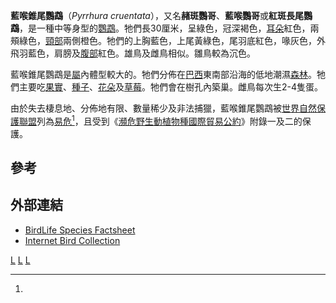 {{Speciesbox
| taxon = Pyrrhura cruentata
| status = VU
| status_system = IUCN3.1
| status_ref = <ref name=IUCN>{{IUCN|id=22685783 |title=''Pyrrhura cruentata'' |assessors=[[BirdLife_International|BirdLife International]] |version=2013.2 |year=2012 |accessdate=26 November 2013}}</ref>
| image = Pyrrhura cruentata -two perching-8a.jpg
| binomial_authority = ([[維德-新維德親王|Wied]], 1820)
}}
'''藍喉錐尾鸚鵡'''（''Pyrrhura cruentata''），又名'''赭斑鸚哥'''、'''藍喉鸚哥'''或'''紅斑長尾鸚鵡'''，是一種中等身型的[[鸚鵡|鸚鵡]]。牠們長30厘米，呈綠色，冠深褐色，[[耳朵|耳朵]]紅色，兩頰綠色，[[頸部|頸部]]兩側橙色。牠們的上胸藍色，上尾黃綠色，尾羽底紅色，喙灰色，外飛羽藍色，肩膀及[[腹部|腹部]]紅色。雄鳥及雌鳥相似。雛鳥較為沉色。

藍喉錐尾鸚鵡是[[屬|屬]]內體型較大的。牠們分佈在[[巴西|巴西]]東南部沿海的低地潮濕[[森林|森林]]。牠們主要吃[[果實|果實]]、[[種子|種子]]、[[花朵|花朵]]及[[草莓|草莓]]。牠們會在樹孔內築巢。雌鳥每次生2-4隻蛋。

由於失去棲息地、分佈地有限、數量稀少及非法捕獵，藍喉錐尾鸚鵡被[[世界自然保護聯盟|世界自然保護聯盟]]列為[[易危|易危]]<ref name=IUCN/>，且受到《[[瀕危野生動植物種國際貿易公約|瀕危野生動植物種國際貿易公約]]》附錄一及二的保護。

== 參考 ==
{{reflist}}

== 外部連結 ==
* [http://www.birdlife.org/datazone/species/index.html?action=SpcHTMDetails.asp&sid=1588&m=0 BirdLife Species Factsheet] {{Wayback|url=http://www.birdlife.org/datazone/species/index.html?action=SpcHTMDetails.asp&sid=1588&m=0 |date=20090103023744 }}
* [http://ibc.hbw.com/ibc/phtml/especie.phtml?idEspecie=2275 Internet Bird Collection]

{{taxonbar}}
[[Category:_1820年描述的鸟类|L]]
[[Category:金剛鸚鵡族|L]]
[[Category:巴西鳥類|L]]